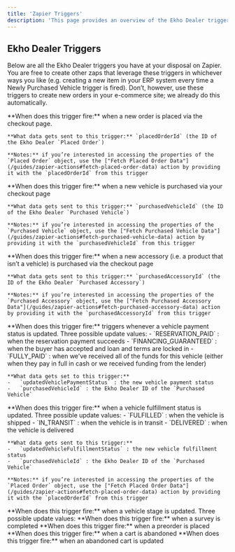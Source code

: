 ```yaml
---
title: 'Zapier Triggers'
description: 'This page provides an overview of the Ekho Dealer triggers you can use on Zapier.'
---
```


## Ekho Dealer Triggers

Below are all the Ekho Dealer triggers you have at your disposal on Zapier. You are free to create other zaps that leverage these triggers in whichever ways you like (e.g. creating a new item in your ERP system every time a Newly Purchased Vehicle trigger is fired). Don’t, however, use these triggers to create new orders in your e-commerce site; we already do this automatically.

<Accordion title="Newly Placed Order">
    **When does this trigger fire:** when a new order is placed via the checkout page.
    
    **What data gets sent to this trigger:** `placedOrderId` (the ID of the Ekho Dealer `Placed Order`)
    
    **Notes:** if you’re interested in accessing the properties of the `Placed Order` object, use the ["Fetch Placed Order Data"](/guides/zapier-actions#fetch-placed-order-data) action by providing it with the `placedOrderId` from this trigger
</Accordion>

<Accordion title="Newly Purchased Vehicle">
    **When does this trigger fire:** when a new vehicle is purchased via your checkout page
    
    **What data gets sent to this trigger:** `purchasedVehicleId` (the ID of the Ekho Dealer `Purchased Vehicle`)
    
    **Notes:** if you’re interested in accessing the properties of the `Purchased Vehicle` object, use the ["Fetch Purchased Vehicle Data"](/guides/zapier-actions#fetch-purchased-vehicle-data) action by providing it with the `purchasedVehicleId` from this trigger
</Accordion>

<Accordion title="Newly Purchased Accessory">
    **When does this trigger fire:** when a new accessory (i.e. a product that isn’t a vehicle) is purchased via the checkout page
    
    **What data gets sent to this trigger:** `purchasedAccessoryId` (the ID of the Ekho Dealer `Purchased Accessory`)
    
    **Notes:** if you’re interested in accessing the properties of the `Purchased Accessory` object, use the ["Fetch Purchased Accessory Data"](/guides/zapier-actions#fetch-purchased-accessory-data) action by providing it with the `purchasedAccessoryId` from this trigger
</Accordion>

<Accordion title="New Vehicle Payment Status">
    **When does this trigger fire:** triggers whenever a vehicle payment status is updated. Three possible update values:
    -   `RESERVATION_PAID` : when the reservation payment succeeds
    -   `FINANCING_GUARANTEED` : when the buyer has accepted and loan and terms are locked in
    -   `FULLY_PAID` : when we've received all of the funds for this vehicle (either when they pay in full in cash or we received funding from the lender)

    **What data gets set to this trigger:**
    -   `updatedVehiclePaymentStatus` : the new vehicle payment status
    -   `purchasedVehicleId` : the Ekho Dealer ID of the `Purchased Vehicle`
</Accordion>

<Accordion title="New Vehicle Fulfillment Status">
    **When does this trigger fire:** when a vehicle fulfillment status is updated. Three possible update values:
    -   `FULFILLED` : when the vehicle is shipped
    -   `IN_TRANSIT` : when the vehicle is in transit
    -   `DELIVERED` : when the vehicle is delivered

    **What data gets sent to this trigger:**
    -   `updatedVehicleFulfillmentStatus` : the new vehicle fulfillment status
    -   `purchasedVehicleId` : the Ekho Dealer ID of the `Purchased Vehicle`

    **Notes:** if you’re interested in accessing the properties of the `Placed Order` object, use the ["Fetch Placed Order Data"](/guides/zapier-actions#fetch-placed-order-data) action by providing it with the `placedOrderId` from this trigger
</Accordion>

<Accordion title="New Vehicle Stage">
  **When does this trigger fire:** when a vehicle stage is updated. Three possible update values:
</Accordion>

<Accordion title="New Survey Complete">
  **When does this trigger fire:** when a survey is completed
</Accordion>

<Accordion title="New Placed Preorder">
  **When does this trigger fire:** when a preorder is placed
</Accordion>

<Accordion title="New Abandoned Cart">
  **When does this trigger fire:** when a cart is abandoned
</Accordion>

<Accordion title="Update Abandoned Cart">
  **When does this trigger fire:** when an abandoned cart is updated
</Accordion>
